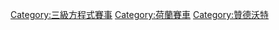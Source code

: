 [[Category:三級方程式賽事|Category:三級方程式賽事]]
[[Category:荷蘭賽車|Category:荷蘭賽車]]
[[Category:贊德沃特|Category:贊德沃特]]
